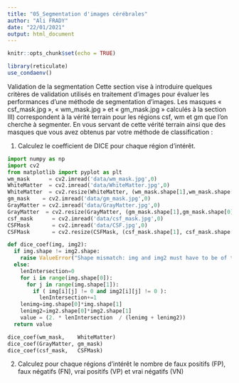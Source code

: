 ```yaml
---
title: "05_Segmentation d'images cérébrales"
author: "Ali FRADY"
date: "22/01/2021"
output: html_document
---
```


```r
knitr::opts_chunk$set(echo = TRUE)
```

```r
library(reticulate)
use_condaenv()
```


Validation de la segmentation
Cette section vise à introduire quelques critères de validation utilisés en traitement d’images pour évaluer les performances d’une méthode de segmentation d’images. Les masques « csf_mask.jpg », « wm_mask.jpg » et « gm_mask.jpg » calculés à la section III) correspondent à la vérité terrain pour les régions csf, wm et gm que l’on cherche à segmenter. En vous servant de cette vérité terrain ainsi que des masques que vous avez obtenus par votre méthode de classification :

1) Calculez le coefficient de DICE pour chaque région d’intérêt.

```python
import numpy as np
import cv2
from matplotlib import pyplot as plt
wm_mask      = cv2.imread('data/wm_mask.jpg',0)
WhiteMatter  = cv2.imread('data/WhiteMatter.jpg',0)
WhiteMatter  = cv2.resize(WhiteMatter, (wm_mask.shape[1],wm_mask.shape[0]))
gm_mask    = cv2.imread('data/gm_mask.jpg',0)
GrayMatter = cv2.imread('data/GrayMatter.jpg',0)
GrayMatter  = cv2.resize(GrayMatter, (gm_mask.shape[1],gm_mask.shape[0]))
csf_mask      = cv2.imread('data/csf_mask.jpg',0)
CSFMask       = cv2.imread('data/CSF.jpg',0)
CSFMask       = cv2.resize(CSFMask, (csf_mask.shape[1], csf_mask.shape[0]))

def dice_coef(img, img2):
  if img.shape != img2.shape:
    raise ValueError("Shape mismatch: img and img2 must have to be of the same shape.")
  else:
    lenIntersection=0
    for i in range(img.shape[0]):
      for j in range(img.shape[1]):
        if ( img[i][j] != 0 and img2[i][j] != 0 ):
          lenIntersection+=1
    lenimg=img.shape[0]*img.shape[1]
    lenimg2=img2.shape[0]*img2.shape[1]
    value = (2. * lenIntersection  / (lenimg + lenimg2))
  return value
```

```python
dice_coef(wm_mask,    WhiteMatter)
dice_coef(GrayMatter, gm_mask)
dice_coef(csf_mask,   CSFMask)

```

2) Calculez pour chaque régions d’intérêt le nombre de faux positifs (FP), faux négatifs (FN), vrai positifs (VP) et vrai négatifs (VN)


```r

```

